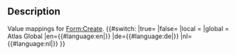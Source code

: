 <noinclude>
== Description ==
Value mappings for [[Form:Create]].
</noinclude><includeonly>{{#switch: {{{1}}}
|true={{X/Pages/Messages|atlas-pages-content}}
|false={{X/Pages/Messages|atlas-pages-headingonly}}
|local = {{SITENAME}}	
|global = Atlas Global
|en={{#language:en|{{SITELANGUAGE}}}}
|de={{#language:de|{{SITELANGUAGE}}}}
|nl={{#language:nl|{{SITELANGUAGE}}}}
}}</includeonly>